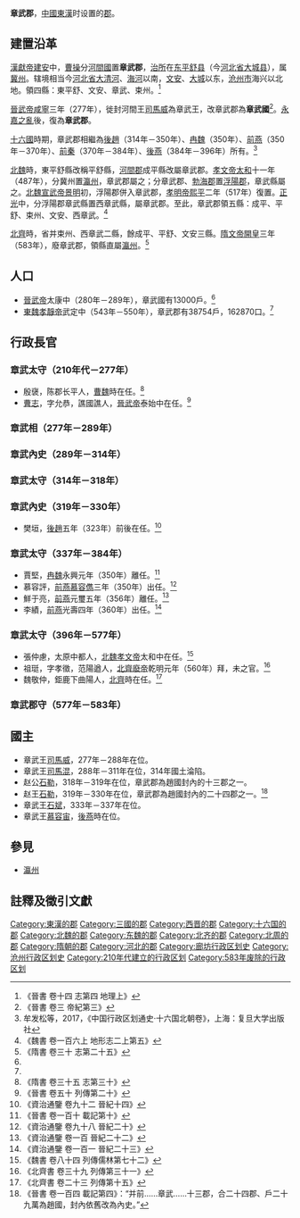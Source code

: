 '''章武郡'''，[[中國|中國]][[東漢|東漢]]时设置的[[郡|郡]]。

==建置沿革==
[[漢獻帝|漢獻帝]][[建安_(東漢)|建安]]中，[[曹操|曹操]]分[[河間國|河間國]]置'''章武郡'''，[[治所|治所]]在[[东平舒县|东平舒县]]（今[[河北省|河北省]][[大城县|大城县]]），属[[冀州_(古代)|冀州]]。辖境相当今[[河北省|河北省]][[大清河|大清河]]、[[海河|海河]]以南，[[文安县|文安]]、[[大城县|大城]]以东，[[沧州市|沧州市]]海兴以北地。領四縣：東平舒、文安、章武、束州。<ref name=j14>《晉書 卷十四 志第四 地理上》</ref>

[[晉武帝|晉武帝]][[咸寧_(西晉)|咸寧]]三年（277年），徙封河間王[[司馬威|司馬威]]為章武王，改章武郡為'''章武國'''<ref>《晉書 卷三 帝紀第三》</ref>。[[永嘉之亂|永嘉之亂]]後，復為'''章武郡'''。

[[十六國|十六國]]時期，章武郡相繼為[[後趙|後趙]]（314年－350年）、[[冉魏|冉魏]]（350年）、[[前燕|前燕]]（350年－370年）、[[前秦|前秦]]（370年－384年）、[[後燕|後燕]]（384年－396年）所有。<ref>牟发松等，2017，《中国行政区划通史·十六国北朝卷》，上海：复旦大学出版社</ref>

[[北魏|北魏]]時，東平舒縣改稱平舒縣，[[河間郡|河間郡]]成平縣改屬章武郡。[[魏孝文帝|孝文帝]][[太和_(北魏)|太和]]十一年（487年），分冀州置[[瀛州_(北魏)|瀛州]]，章武郡屬之；分章武郡、[[勃海郡|勃海郡]]置[[浮陽郡|浮陽郡]]，章武縣屬之。[[北魏宣武帝|北魏宣武帝]][[景明|景明]]初，浮陽郡併入章武郡，[[北魏孝明帝|孝明帝]][[熙平|熙平]]二年（517年）復置。[[正光|正光]]中，分浮陽郡章武縣置西章武縣，屬章武郡。至此，章武郡領五縣：成平、平舒、束州、文安、西章武。<ref name=dxz>《魏書 卷一百六上 地形志二上第五》</ref>

[[北齊|北齊]]時，省并束州、西章武二縣，餘成平、平舒、文安三縣。[[隋文帝|隋文帝]][[開皇|開皇]]三年（583年），廢章武郡，領縣直屬[[瀛州_(北魏)|瀛州]]。<ref>《隋書 卷三十 志第二十五》</ref>

==人口==
*[[晉武帝|晉武帝]]太康中（280年－289年），章武國有13000戶。<ref name=j14/>
*[[東魏孝靜帝|東魏孝靜帝]]武定中（543年－550年），章武郡有38754戶，162870口。<ref name=dxz/>

==行政長官==
===章武太守（210年代－277年）===
*殷襃，陈郡长平人，[[曹魏|曹魏]]時在任。<ref>《隋書 卷三十五 志第三十》</ref>
*[[曹志|曹志]]，字允恭，譙國譙人，[[晉武帝|晉武帝]]泰始中在任。<ref>《晉書 卷五十 列傳第二十》</ref>
===章武相（277年－289年）===
===章武內史（289年－314年）===
===章武太守（314年－318年）===
===章武內史（319年－330年）===
*樊垣，[[後趙|後趙]]五年（323年）前後在任。<ref>《資治通鑒 卷九十二 晉紀十四》</ref>
===章武太守（337年－384年）===
*賈堅，[[冉魏|冉魏]]永興元年（350年）離任。<ref>《晉書 卷一百十 載記第十》</ref>
*慕容評，[[前燕|前燕]][[慕容儁|慕容儁]]三年（350年）出任。<ref>《資治通鑒 卷九十八 晉紀二十》</ref>
*鮮于亮，[[前燕|前燕]]元璽五年（356年）離任。<ref>《資治通鑒 卷一百 晉紀二十二》</ref>
*李績，[[前燕|前燕]]光壽四年（360年）出任。<ref>《資治通鑒 卷一百一 晉紀二十三》</ref>
===章武太守（396年－577年）===
*張仲慮，太原中都人，[[北魏孝文帝|北魏孝文帝]]太和中在任。<ref>《魏書 卷八十四 列傳儒林第七十二》</ref>
*祖珽，字孝徵，范陽遒人，[[北齊廢帝|北齊廢帝]]乾明元年（560年）拜，未之官。<ref>《北齊書 卷三十九 列傳第三十一》</ref>
*魏敬仲，鉅鹿下曲陽人，[[北齊|北齊]]時在任。<ref>《北齊書 卷二十三 列傳第十五》</ref>
===章武郡守（577年－583年）===

==國主==
*章武王[[司馬威|司馬威]]，277年－288年在位。
*章武王[[司馬混|司馬混]]，288年－311年在位，314年國土淪陷。
*赵公[[石勒|石勒]]，318年－319年在位，章武郡為趙國封內的十三郡之一。
*赵王[[石勒|石勒]]，319年－330年在位，章武郡為趙國封內的二十四郡之一。<ref>《晉書 卷一百四 載記第四》：“并前……章武……十三郡，合二十四郡、戶二十九萬為趙國，封內依舊改為內史。”</ref>
*章武王[[石斌|石斌]]，333年－337年在位。
*章武王[[慕容宙|慕容宙]]，[[後燕|後燕]]時在位。

==參見==
*[[瀛州_(北魏)|瀛州]]
==註釋及徵引文獻==
{{reflist|3}}
{{三國行政區劃|nocat}}
{{西晉行政區劃|nocat}}
{{十六國行政區劃|nocat}}
{{北朝行政區劃|nocat}}
{{隋朝行政區劃|nocat}}
{{DEFAULTSORT:Z}}
[[Category:東漢的郡|Category:東漢的郡]]
[[Category:三國的郡|Category:三國的郡]]
[[Category:西晋的郡|Category:西晋的郡]]
[[Category:十六国的郡|Category:十六国的郡]]
[[Category:北魏的郡|Category:北魏的郡]]
[[Category:东魏的郡|Category:东魏的郡]]
[[Category:北齐的郡|Category:北齐的郡]]
[[Category:北周的郡|Category:北周的郡]]
[[Category:隋朝的郡|Category:隋朝的郡]]
[[Category:河北的郡|Category:河北的郡]]
[[Category:廊坊行政区划史|Category:廊坊行政区划史]]
[[Category:沧州行政区划史|Category:沧州行政区划史]]
[[Category:210年代建立的行政区划|Category:210年代建立的行政区划]]
[[Category:583年废除的行政区划|Category:583年废除的行政区划]]